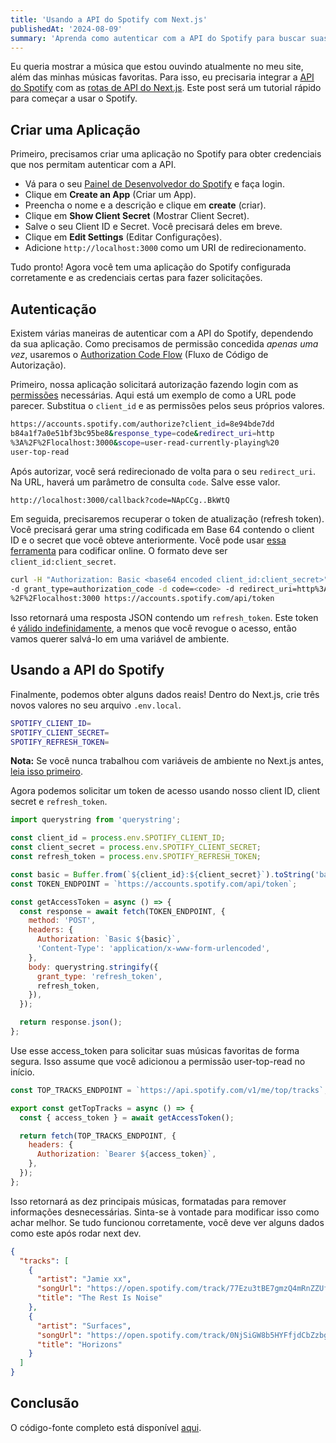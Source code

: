 ```yaml
---
title: 'Usando a API do Spotify com Next.js'
publishedAt: '2024-08-09'
summary: 'Aprenda como autenticar com a API do Spotify para buscar suas músicas favoritas em uma rota de API do Next.js.'
---
```


Eu queria mostrar a música que estou ouvindo atualmente no meu site, além das minhas músicas favoritas. Para isso, eu precisaria integrar a [API do Spotify](https://developer.spotify.com/documentation/web-api/) com as [rotas de API do Next.js](https://nextjs.org/docs/api-routes/introduction). Este post será um tutorial rápido para começar a usar o Spotify.

## Criar uma Aplicação

Primeiro, precisamos criar uma aplicação no Spotify para obter credenciais que nos permitam autenticar com a API.

- Vá para o seu [Painel de Desenvolvedor do Spotify](https://developer.spotify.com/dashboard/) e faça login.
- Clique em **Create an App** (Criar um App).
- Preencha o nome e a descrição e clique em **create** (criar).
- Clique em **Show Client Secret** (Mostrar Client Secret).
- Salve o seu Client ID e Secret. Você precisará deles em breve.
- Clique em **Edit Settings** (Editar Configurações).
- Adicione `http://localhost:3000` como um URI de redirecionamento.

Tudo pronto! Agora você tem uma aplicação do Spotify configurada corretamente e as credenciais certas para fazer solicitações.

## Autenticação

Existem várias maneiras de autenticar com a API do Spotify, dependendo da sua aplicação. Como precisamos de permissão concedida _apenas uma vez_, usaremos o [Authorization Code Flow](https://developer.spotify.com/documentation/general/guides/authorization-guide/#authorization-code-flow) (Fluxo de Código de Autorização).

Primeiro, nossa aplicação solicitará autorização fazendo login com as [permissões](https://developer.spotify.com/documentation/general/guides/authorization-guide/#list-of-scopes) necessárias. Aqui está um exemplo de como a URL pode parecer. Substitua o `client_id` e as permissões pelos seus próprios valores.

```bash
https://accounts.spotify.com/authorize?client_id=8e94bde7dd
b84a1f7a0e51bf3bc95be8&response_type=code&redirect_uri=http
%3A%2F%2Flocalhost:3000&scope=user-read-currently-playing%20
user-top-read
```

Após autorizar, você será redirecionado de volta para o seu `redirect_uri`. Na URL, haverá um parâmetro de consulta `code`. Salve esse valor.

```bash
http://localhost:3000/callback?code=NApCCg..BkWtQ
```


Em seguida, precisaremos recuperar o token de atualização (refresh token). Você precisará gerar uma string codificada em Base 64 contendo o client ID e o secret que você obteve anteriormente. Você pode usar [essa ferramenta](https://www.base64encode.org/) para codificar online. O formato deve ser `client_id:client_secret`.

```bash
curl -H "Authorization: Basic <base64 encoded client_id:client_secret>"
-d grant_type=authorization_code -d code=<code> -d redirect_uri=http%3A
%2F%2Flocalhost:3000 https://accounts.spotify.com/api/token
```


Isso retornará uma resposta JSON contendo um `refresh_token`. Este token é [válido indefinidamente](https://github.com/spotify/web-api/issues/374), a menos que você revogue o acesso, então vamos querer salvá-lo em uma variável de ambiente.

## Usando a API do Spotify

Finalmente, podemos obter alguns dados reais! Dentro do Next.js, crie três novos valores no seu arquivo `.env.local`.

```bash
SPOTIFY_CLIENT_ID=
SPOTIFY_CLIENT_SECRET=
SPOTIFY_REFRESH_TOKEN=
```

**Nota:** Se você nunca trabalhou com variáveis de ambiente no Next.js antes, [leia isso primeiro](https://nextjs.org/docs/basic-features/environment-variables).

Agora podemos solicitar um token de acesso usando nosso client ID, client secret e `refresh_token`.

```js
import querystring from 'querystring';

const client_id = process.env.SPOTIFY_CLIENT_ID;
const client_secret = process.env.SPOTIFY_CLIENT_SECRET;
const refresh_token = process.env.SPOTIFY_REFRESH_TOKEN;

const basic = Buffer.from(`${client_id}:${client_secret}`).toString('base64');
const TOKEN_ENDPOINT = `https://accounts.spotify.com/api/token`;

const getAccessToken = async () => {
  const response = await fetch(TOKEN_ENDPOINT, {
    method: 'POST',
    headers: {
      Authorization: `Basic ${basic}`,
      'Content-Type': 'application/x-www-form-urlencoded',
    },
    body: querystring.stringify({
      grant_type: 'refresh_token',
      refresh_token,
    }),
  });

  return response.json();
};
```
Use esse access_token para solicitar suas músicas favoritas de forma segura. Isso assume que você adicionou a permissão user-top-read no início.

```js
const TOP_TRACKS_ENDPOINT = `https://api.spotify.com/v1/me/top/tracks`;

export const getTopTracks = async () => {
  const { access_token } = await getAccessToken();

  return fetch(TOP_TRACKS_ENDPOINT, {
    headers: {
      Authorization: `Bearer ${access_token}`,
    },
  });
};
```

Isso retornará as dez principais músicas, formatadas para remover informações desnecessárias. Sinta-se à vontade para modificar isso como achar melhor. Se tudo funcionou corretamente, você deve ver alguns dados como este após rodar next dev.

```json
{
  "tracks": [
    {
      "artist": "Jamie xx",
      "songUrl": "https://open.spotify.com/track/77Ezu3tBE7gmzQ4mRnZZUf",
      "title": "The Rest Is Noise"
    },
    {
      "artist": "Surfaces",
      "songUrl": "https://open.spotify.com/track/0NjSiGW8b5HYFfjdCbZzbg",
      "title": "Horizons"
    }
  ]
}

```
## Conclusão

O código-fonte completo está disponível [aqui](https://github.com/KaioYuri/kaio.io/tree/main/app/components/lib/spotify.ts).
